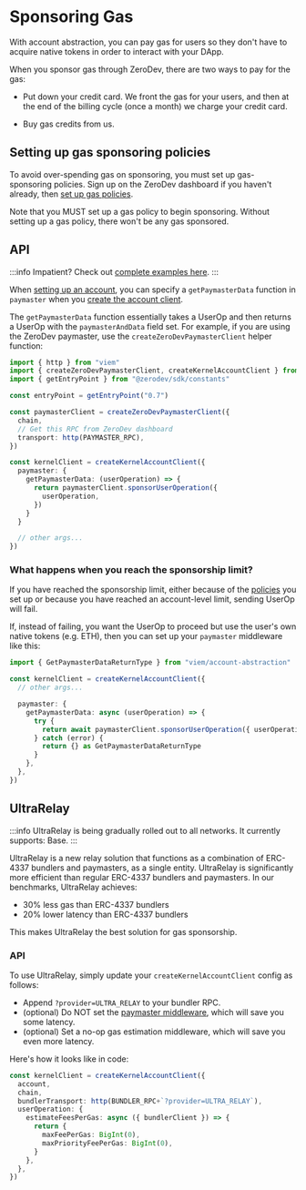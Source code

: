 # Sponsoring Gas

With account abstraction, you can pay gas for users so they don't have to acquire native tokens in order to interact with your DApp.

When you sponsor gas through ZeroDev, there are two ways to pay for the gas:

- Put down your credit card.  We front the gas for your users, and then at the end of the billing cycle (once a month) we charge your credit card.

- Buy gas credits from us.

## Setting up gas sponsoring policies

To avoid over-spending gas on sponsoring, you must set up gas-sponsoring policies.  Sign up on the ZeroDev dashboard if you haven't already, then [set up gas policies](/meta-infra/gas-policies).

Note that you MUST set up a gas policy to begin sponsoring.  Without setting up a gas policy, there won't be any gas sponsored.

## API

:::info
Impatient?  Check out [complete examples here](https://github.com/zerodevapp/zerodev-examples/blob/main/create-account/main.ts).
:::

When [setting up an account](/sdk/core-api/create-account), you can specify a `getPaymasterData` function in `paymaster` when you [create the account client](/sdk/core-api/create-account#create-an-account-client).

The `getPaymasterData` function essentially takes a UserOp and then returns a UserOp with the `paymasterAndData` field set.  For example, if you are using the ZeroDev paymaster, use the `createZeroDevPaymasterClient` helper function:

```typescript
import { http } from "viem"
import { createZeroDevPaymasterClient, createKernelAccountClient } from "@zerodev/sdk"
import { getEntryPoint } from "@zerodev/sdk/constants"

const entryPoint = getEntryPoint("0.7")

const paymasterClient = createZeroDevPaymasterClient({
  chain,
  // Get this RPC from ZeroDev dashboard
  transport: http(PAYMASTER_RPC),
})

const kernelClient = createKernelAccountClient({
  paymaster: {
    getPaymasterData: (userOperation) => {
      return paymasterClient.sponsorUserOperation({
        userOperation,
      })
    }
  }

  // other args...
})
```

### What happens when you reach the sponsorship limit?

If you have reached the sponsorship limit, either because of the [policies](/meta-infra/gas-policies) you set up or because you have reached an account-level limit, sending UserOp will fail.

If, instead of failing, you want the UserOp to proceed but use the user's own native tokens (e.g. ETH), then you can set up your `paymaster` middleware like this:

```ts
import { GetPaymasterDataReturnType } from "viem/account-abstraction"

const kernelClient = createKernelAccountClient({
  // other args...

  paymaster: {
    getPaymasterData: async (userOperation) => {
      try {
        return await paymasterClient.sponsorUserOperation({ userOperation })
      } catch (error) {
        return {} as GetPaymasterDataReturnType
      }
    },
  },
})
```

## UltraRelay

:::info
UltraRelay is being gradually rolled out to all networks.  It currently supports: Base.
:::

UltraRelay is a new relay solution that functions as a combination of ERC-4337 bundlers and paymasters, as a single entity.  UltraRelay is significantly more efficient than regular ERC-4337 bundlers and paymasters.  In our benchmarks, UltraRelay achieves:

- 30% less gas than ERC-4337 bundlers
- 20% lower latency than ERC-4337 bundlers

This makes UltraRelay the best solution for gas sponsorship.

### API

To use UltraRelay, simply update your `createKernelAccountClient` config as follows:

- Append `?provider=ULTRA_RELAY` to your bundler RPC.
- (optional) Do NOT set the [paymaster middleware](#api), which will save you some latency.
- (optional) Set a no-op gas estimation middleware, which will save you even more latency.

Here's how it looks like in code:

```ts
const kernelClient = createKernelAccountClient({
  account,
  chain,
  bundlerTransport: http(BUNDLER_RPC+`?provider=ULTRA_RELAY`),
  userOperation: {
    estimateFeesPerGas: async ({ bundlerClient }) => {
      return {
        maxFeePerGas: BigInt(0),
        maxPriorityFeePerGas: BigInt(0),
      }
    },
  },
})
```
